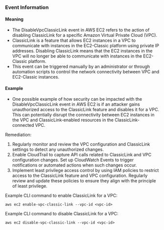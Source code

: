 
### Event Information

#### Meaning

- The DisableVpcClassicLink event in AWS EC2 refers to the action of disabling ClassicLink for a specific Amazon Virtual Private Cloud (VPC).
- ClassicLink is a feature that allows EC2 instances in a VPC to communicate with instances in the EC2-Classic platform using private IP addresses. Disabling ClassicLink means that the EC2 instances in the VPC will no longer be able to communicate with instances in the EC2-Classic platform.
- This event can be triggered manually by an administrator or through automation scripts to control the network connectivity between VPC and EC2-Classic instances.

#### Example

- One possible example of how security can be impacted with the DisableVpcClassicLink event in AWS EC2 is if an attacker gains unauthorized access to the ClassicLink feature and disables it for a VPC. This can potentially disrupt the connectivity between EC2 instances in the VPC and ClassicLink-enabled resources in the ClassicLink-connected VPC.

Remediation:
1. Regularly monitor and review the VPC configuration and ClassicLink settings to detect any unauthorized changes.
2. Enable CloudTrail to capture API calls related to ClassicLink and VPC configuration changes. Set up CloudWatch Events to trigger notifications or automated actions when such changes occur.
3. Implement least privilege access control by using IAM policies to restrict access to the ClassicLink feature and VPC configuration. Regularly review and update these policies to ensure they align with the principle of least privilege.

Example CLI command to enable ClassicLink for a VPC:
```
aws ec2 enable-vpc-classic-link --vpc-id <vpc-id>
```

Example CLI command to disable ClassicLink for a VPC:
```
aws ec2 disable-vpc-classic-link --vpc-id <vpc-id>
```

